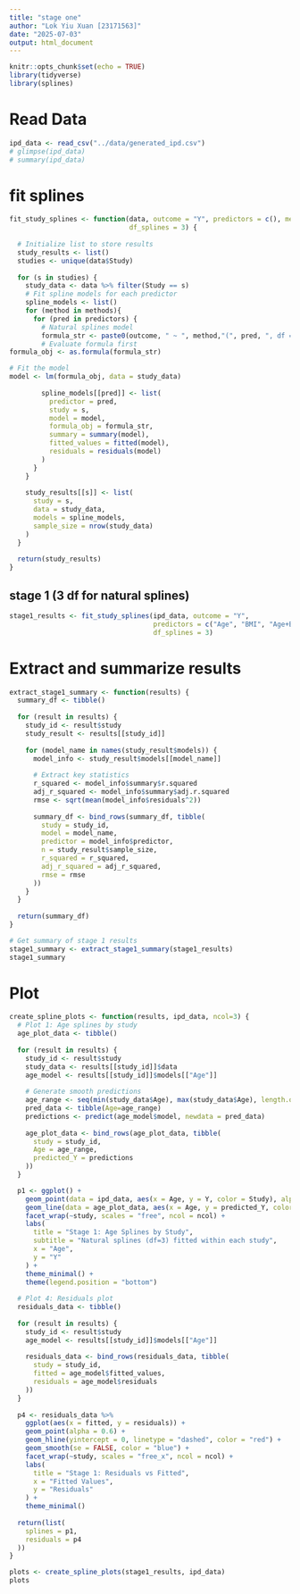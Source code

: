 ```yaml
---
title: "stage one"
author: "Lok Yiu Xuan [23171563]"
date: "2025-07-03"
output: html_document
---
```


```r
knitr::opts_chunk$set(echo = TRUE)
library(tidyverse)
library(splines)
```

# Read Data
```r
ipd_data <- read_csv("../data/generated_ipd.csv")
# glimpse(ipd_data)
# summary(ipd_data)
```
# fit splines
```r
fit_study_splines <- function(data, outcome = "Y", predictors = c(), methods = c("ns"),
                              df_splines = 3) {
  
  # Initialize list to store results
  study_results <- list()
  studies <- unique(data$Study)
  
  for (s in studies) {
    study_data <- data %>% filter(Study == s)
    # Fit spline models for each predictor
    spline_models <- list()
    for (method in methods){
      for (pred in predictors) {
        # Natural splines model
        formula_str <- paste0(outcome, " ~ ", method,"(", pred, ", df = ", df_splines, ")")
        # Evaluate formula first
formula_obj <- as.formula(formula_str)

# Fit the model
model <- lm(formula_obj, data = study_data)
        
        spline_models[[pred]] <- list(
          predictor = pred,
          study = s,
          model = model,
          formula_obj = formula_str,
          summary = summary(model),
          fitted_values = fitted(model),
          residuals = residuals(model)
        )
      }
    }
    
    study_results[[s]] <- list(
      study = s,
      data = study_data,
      models = spline_models,
      sample_size = nrow(study_data)
    )
  }
  
  return(study_results)
}
```

## stage 1 (3 df for natural splines)
```r
stage1_results <- fit_study_splines(ipd_data, outcome = "Y", 
                                    predictors = c("Age", "BMI", "Age+BMI"), 
                                    df_splines = 3)
```

# Extract and summarize results
```r
extract_stage1_summary <- function(results) {
  summary_df <- tibble()
  
  for (result in results) {
    study_id <- result$study
    study_result <- results[[study_id]]
    
    for (model_name in names(study_result$models)) {
      model_info <- study_result$models[[model_name]]
      
      # Extract key statistics
      r_squared <- model_info$summary$r.squared
      adj_r_squared <- model_info$summary$adj.r.squared
      rmse <- sqrt(mean(model_info$residuals^2))
      
      summary_df <- bind_rows(summary_df, tibble(
        study = study_id,
        model = model_name,
        predictor = model_info$predictor,
        n = study_result$sample_size,
        r_squared = r_squared,
        adj_r_squared = adj_r_squared,
        rmse = rmse
      ))
    }
  }
  
  return(summary_df)
}
```

```r
# Get summary of stage 1 results
stage1_summary <- extract_stage1_summary(stage1_results)
stage1_summary
```

# Plot
```r
create_spline_plots <- function(results, ipd_data, ncol=3) {
  # Plot 1: Age splines by study
  age_plot_data <- tibble()
  
  for (result in results) {
    study_id <- result$study
    study_data <- results[[study_id]]$data
    age_model <- results[[study_id]]$models[["Age"]]
    
    # Generate smooth predictions
    age_range <- seq(min(study_data$Age), max(study_data$Age), length.out = 100)
    pred_data <- tibble(Age=age_range)
    predictions <- predict(age_model$model, newdata = pred_data)
    
    age_plot_data <- bind_rows(age_plot_data, tibble(
      study = study_id,
      Age = age_range,
      predicted_Y = predictions
    ))
  }

  p1 <- ggplot() +
    geom_point(data = ipd_data, aes(x = Age, y = Y, color = Study), alpha = 0.7, size = 2) +
    geom_line(data = age_plot_data, aes(x = Age, y = predicted_Y, color = study), size = 1.2) +
    facet_wrap(~study, scales = "free", ncol = ncol) +
    labs(
      title = "Stage 1: Age Splines by Study",
      subtitle = "Natural splines (df=3) fitted within each study",
      x = "Age",
      y = "Y"
    ) +
    theme_minimal() +
    theme(legend.position = "bottom")
  
  # Plot 4: Residuals plot
  residuals_data <- tibble()
  
  for (result in results) {
    study_id <- result$study
    age_model <- results[[study_id]]$models[["Age"]]
    
    residuals_data <- bind_rows(residuals_data, tibble(
      study = study_id,
      fitted = age_model$fitted_values,
      residuals = age_model$residuals
    ))
  }
  
  p4 <- residuals_data %>%
    ggplot(aes(x = fitted, y = residuals)) +
    geom_point(alpha = 0.6) +
    geom_hline(yintercept = 0, linetype = "dashed", color = "red") +
    geom_smooth(se = FALSE, color = "blue") +
    facet_wrap(~study, scales = "free_x", ncol = ncol) +
    labs(
      title = "Stage 1: Residuals vs Fitted",
      x = "Fitted Values",
      y = "Residuals"
    ) +
    theme_minimal()
  
  return(list(
    splines = p1,
    residuals = p4
  ))
}
```



```r
plots <- create_spline_plots(stage1_results, ipd_data)
plots
```










